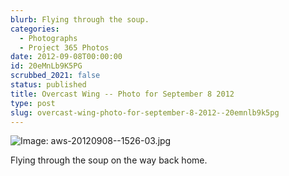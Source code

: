 ```yaml
---
blurb: Flying through the soup.
categories:
  - Photographs
  - Project 365 Photos
date: 2012-09-08T00:00:00
id: 20eMnLb9K5PG
scrubbed_2021: false
status: published
title: Overcast Wing -- Photo for September 8 2012
type: post
slug: overcast-wing-photo-for-september-8-2012--20emnlb9k5pg
---
```


![Image: aws-20120908--1526-03.jpg](/aws-20120908--1526-03.jpg)

Flying through the soup on the way back home.